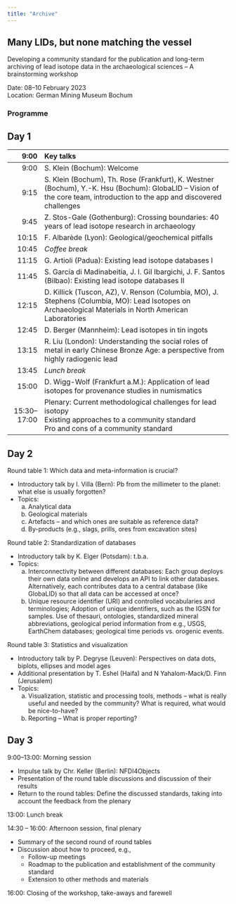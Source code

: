 ```yaml
---
title: "Archive"
---
```


## Many LIDs, but none matching the vessel 

Developing a community standard for the publication and long-term archiving of lead isotope data in the archaeological sciences -- A brainstorming workshop 

Date: 08--10 February 2023  
Location: German Mining Museum Bochum

### Programme

::: panel-tabset

## Day 1

|9:00|Key talks|
|-----:|:-------------------------------|
|9:00|S. Klein (Bochum): Welcome|
|9:15|S. Klein (Bochum), Th. Rose (Frankfurt), K. Westner (Bochum), Y.-K. Hsu (Bochum): GlobaLID -- Vision of the core team, introduction to the app and discovered challenges|
|9:45|Z. Stos-Gale (Gothenburg): Crossing boundaries: 40 years of lead isotope research in archaeology|
|10:15|F. Albarède (Lyon): Geological/geochemical pitfalls|
|10:45|*Coffee break*|
|11:15|G. Artioli (Padua): Existing lead isotope databases I|
|11:45|S. García di Madinabeitia, J. I. Gil Ibargichi, J. F. Santos (Bilbao): Existing lead isotope databases II|
|12:15|D. Killick (Tuscon, AZ), V. Renson (Columbia, MO), J. Stephens (Columbia, MO): Lead Isotopes on Archaeological Materials in North American Laboratories|
|12:45|D. Berger (Mannheim): Lead isotopes in tin ingots|
|13:15|R. Liu (London): Understanding the social roles of metal in early Chinese Bronze Age: a perspective from highly radiogenic lead|
|13:45|*Lunch break*|
|15:00|D. Wigg-Wolf (Frankfurt a.M.): Application of lead isotopes for provenance studies in numismatics|
|15:30--17:00|Plenary: Current methodological challenges for lead isotopy<br />Existing approaches to a community standard<br />Pro and cons of a community standard|

## Day 2

Round table 1: Which data and meta-information is crucial?

* Introductory talk by I. Villa (Bern): Pb from the millimeter to the planet: what else is usually forgotten?
* Topics:
  a. Analytical data
  b. Geological materials
  c. Artefacts -- and which ones are suitable as reference data?
  d. By-products (e.g., slags, prills, ores from excavation sites)
  
Round table 2: Standardization of databases 

* Introductory talk by K. Elger (Potsdam): t.b.a.
* Topics:
  a. Interconnectivity between different databases: Each group deploys their own data online and develops an API to link other databases. Alternatively, each contributes data to a central database (like GlobaLID) so that all data can be accessed at once?
  b. Unique resource identifier (URI) and controlled vocabularies and terminologies; Adoption of unique identifiers, such as the IGSN for samples. Use of thesauri, ontologies, standardized mineral abbreviations, geological period information from e.g., USGS, EarthChem databases; geological time periods vs. orogenic events. 
  
Round table 3: Statistics and visualization  

* Introductory talk by P. Degryse (Leuven): Perspectives on data dots, biplots, ellipses and model ages
* Additional presentation by T. Eshel (Haifa) and N Yahalom-Mack/D. Finn (Jerusalem)
* Topics:
  a. Visualization, statistic and processing tools, methods -- what is really useful and needed by the community? What is required, what would be nice-to-have?
  b. Reporting -- What is proper reporting? 

## Day 3

9:00--13:00: Morning session

* Impulse talk by Chr. Keller (Berlin): NFDI4Objects
* Presentation of the round table discussions and discussion of their results
* Return to the round tables: Define the discussed standards, taking into account the feedback from the plenary

13:00: Lunch break

14:30 -- 16:00: Afternoon session, final plenary

* Summary of the second round of round tables
* Discussion about how to proceed, e.g., 
  - Follow-up meetings
  - Roadmap to the publication and establishment of the community standard
  - Extension to other methods and materials
  
16:00: Closing of the workshop, take-aways and farewell

:::
